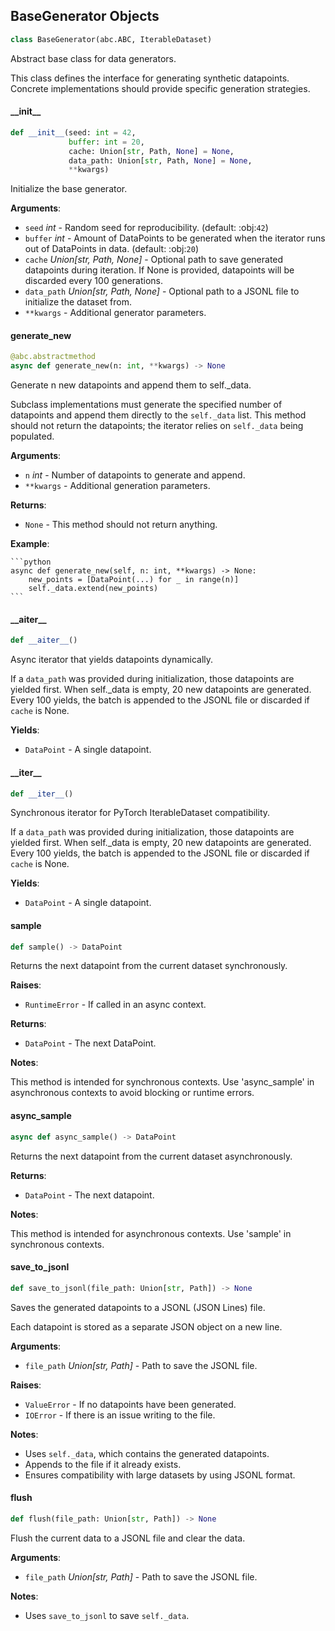 <a id="camel.datasets.base_generator"></a>

<a id="camel.datasets.base_generator.BaseGenerator"></a>

## BaseGenerator Objects

```python
class BaseGenerator(abc.ABC, IterableDataset)
```

Abstract base class for data generators.

This class defines the interface for generating synthetic datapoints.
Concrete implementations should provide specific generation strategies.

<a id="camel.datasets.base_generator.BaseGenerator.__init__"></a>

#### \_\_init\_\_

```python
def __init__(seed: int = 42,
             buffer: int = 20,
             cache: Union[str, Path, None] = None,
             data_path: Union[str, Path, None] = None,
             **kwargs)
```

Initialize the base generator.

**Arguments**:

- `seed` _int_ - Random seed for reproducibility. (default: :obj:`42`)
- `buffer` _int_ - Amount of DataPoints to be generated when the
  iterator runs out of DataPoints in data. (default:  :obj:`20`)
- `cache` _Union[str, Path, None]_ - Optional path to save generated
  datapoints during iteration. If None is provided, datapoints
  will be discarded every 100 generations.
- `data_path` _Union[str, Path, None]_ - Optional path to a JSONL file
  to initialize the dataset from.
- `**kwargs` - Additional generator parameters.

<a id="camel.datasets.base_generator.BaseGenerator.generate_new"></a>

#### generate\_new

```python
@abc.abstractmethod
async def generate_new(n: int, **kwargs) -> None
```

Generate n new datapoints and append them to self._data.

Subclass implementations must generate the specified number of
datapoints and append them directly to the `self._data` list.
This method should not return the datapoints; the iterator
relies on `self._data` being populated.

**Arguments**:

- `n` _int_ - Number of datapoints to generate and append.
- `**kwargs` - Additional generation parameters.
  

**Returns**:

- `None` - This method should not return anything.
  

**Example**:

    ```python
    async def generate_new(self, n: int, **kwargs) -> None:
        new_points = [DataPoint(...) for _ in range(n)]
        self._data.extend(new_points)
    ```

<a id="camel.datasets.base_generator.BaseGenerator.__aiter__"></a>

#### \_\_aiter\_\_

```python
def __aiter__()
```

Async iterator that yields datapoints dynamically.

If a `data_path` was provided during initialization, those datapoints
are yielded first. When self._data is empty, 20 new datapoints
are generated. Every 100 yields, the batch is appended to the
JSONL file or discarded if `cache` is None.

**Yields**:

- `DataPoint` - A single datapoint.

<a id="camel.datasets.base_generator.BaseGenerator.__iter__"></a>

#### \_\_iter\_\_

```python
def __iter__()
```

Synchronous iterator for PyTorch IterableDataset compatibility.

If a `data_path` was provided during initialization, those datapoints
are yielded first. When self._data is empty, 20 new datapoints
are generated. Every 100 yields, the batch is appended to the
JSONL file or discarded if `cache` is None.

**Yields**:

- `DataPoint` - A single datapoint.

<a id="camel.datasets.base_generator.BaseGenerator.sample"></a>

#### sample

```python
def sample() -> DataPoint
```

Returns the next datapoint from the current dataset
synchronously.

**Raises**:

- `RuntimeError` - If called in an async context.
  

**Returns**:

- `DataPoint` - The next DataPoint.
  

**Notes**:

  This method is intended for synchronous contexts.
  Use 'async_sample' in asynchronous contexts to
  avoid blocking or runtime errors.

<a id="camel.datasets.base_generator.BaseGenerator.async_sample"></a>

#### async\_sample

```python
async def async_sample() -> DataPoint
```

Returns the next datapoint from the current dataset asynchronously.

**Returns**:

- `DataPoint` - The next datapoint.
  

**Notes**:

  This method is intended for asynchronous contexts. Use 'sample'
  in synchronous contexts.

<a id="camel.datasets.base_generator.BaseGenerator.save_to_jsonl"></a>

#### save\_to\_jsonl

```python
def save_to_jsonl(file_path: Union[str, Path]) -> None
```

Saves the generated datapoints to a JSONL (JSON Lines) file.

Each datapoint is stored as a separate JSON object on a new line.

**Arguments**:

- `file_path` _Union[str, Path]_ - Path to save the JSONL file.
  

**Raises**:

- `ValueError` - If no datapoints have been generated.
- `IOError` - If there is an issue writing to the file.
  

**Notes**:

  - Uses `self._data`, which contains the generated datapoints.
  - Appends to the file if it already exists.
  - Ensures compatibility with large datasets by using JSONL format.

<a id="camel.datasets.base_generator.BaseGenerator.flush"></a>

#### flush

```python
def flush(file_path: Union[str, Path]) -> None
```

Flush the current data to a JSONL file and clear the data.

**Arguments**:

- `file_path` _Union[str, Path]_ - Path to save the JSONL file.
  

**Notes**:

  - Uses `save_to_jsonl` to save `self._data`.

